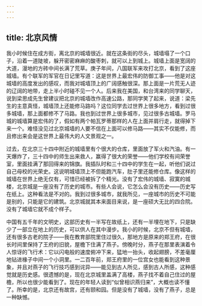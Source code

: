 ```yaml
---
---
---
```

title: 北京风情
---

我小时候住在成方街，离北京的城墙很近。就在这条街的尽头，城墙塌了一个口子，沿着一道陡坡，躲开密密麻麻的酸枣刺，就可以上到城上。城墙上面是宽阔的大道，漫地的方砖中间长满了荒草。庚子年间，八国联军来攻打北京，看到了这座城墙。有个联军的军官在日记里写道：这是世界上最宏伟的防御工事——他是对这城墙的高度发出的感叹，而我对城墙顶上的广阔感触很深。那上面是一片荒无人迹的辽阔的地带，走上半小时碰不见一个人。后来我在美国，和台湾来的同学聊天，说到梁思成先生曾建议把北京的城墙改作高速公路，那同学笑了起来，说道：梁先生的主意真怪，城墙顶上还能修马路吗？这位同学去过世界上很多地方，看到过很多城墙，那上面都修不了马路。我也到过世界上很多城市，见过很多古城墙。罗马城的城墙算是宏伟的了，假如有两个帕瓦罗蒂那样的人在上面并肩行走，就得掉下来一个。难怪没见过北京城墙的人要不信在上面可以修马路——其实不仅能修，而且修出来会是这世界上最伟大的人文景观之一。

过去，在北京三十四中附近的城墙里有个很大的仓库，里面放了军火和汽油。有一天爆炸了，三十四中的师生出来救人，赢得了很大的荣誉——他们学校有间荣誉室，里面挂满了那回得来的锦旗。我插队时和三十四中的学生在一起，听他们说过自己母校的光荣史。这说明城墙顶上不但能跑汽车，肚子里还能修仓库。像这样的城墙在世界上绝无仅有，可惜已经被拆了个精光。没有了宏伟的城墙、寂寞的城楼，北京城是一座没有了历史的城市。有些人会说，它怎么会没有历史——历史写在纸上。这种看法是不对的。我到过很多城市，就我所见，一座城市的历史不可能是别的，只能是它的建筑。北京城就其本来面目来说，是一座硕大无比的四合院。没有了城墙它就不成个样子。

中国有五千年的文明史，这部历史有一半写在故纸上，还有一半埋在地下，只是缺少了一部立在地上的历史，可以供人在其中漫步。我小的时候，北京不但有城墙，还有很多古老的院子——我在教育部院里住过很久，那地方是原来的郑王府，在很长时间里保持了王府的旧貌，屋檐下住满了燕子。傍晚时分，燕子在那里表演着令人惊讶的飞行术：它以闪电般的速度俯冲下来，猛地一抬头，收起翅膀，不差毫厘地钻进椽子中间一个小洞里。一二百年前，郑王府里的一位宫女也能看到这种景象，并且对燕子的飞行技巧感到诧异——能见到古人所见，感到古人所感，这种感觉就是历史感。很遗憾的是，现在北京城里盖满了高楼，燕子找不着自己住过的屋檐，所以也很少能看到了。现在的年轻人读到“似曾相识燕归来”，大概也读不懂了。所幸的是，北京还有故宫，还有颐和园。但是没有了城墙，没有了燕子，总是一种缺憾。